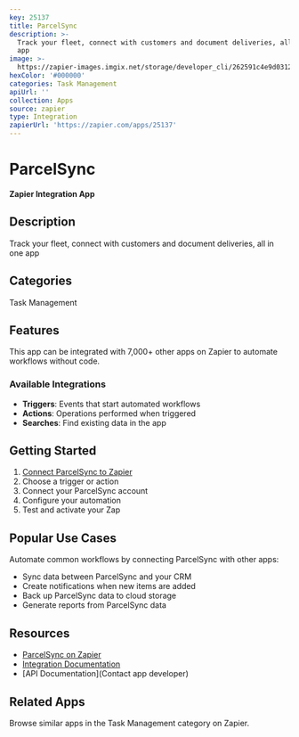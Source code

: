 ```yaml
---
key: 25137
title: ParcelSync
description: >-
  Track your fleet, connect with customers and document deliveries, all in one
  app
image: >-
  https://zapier-images.imgix.net/storage/developer_cli/262591c4e9d0312ebff6fdd01fff5897.png?auto=format%2Ccompress&ixlib=python-3.0.0&q=50
hexColor: '#000000'
categories: Task Management
apiUrl: ''
collection: Apps
source: zapier
type: Integration
zapierUrl: 'https://zapier.com/apps/25137'
---
```

# ParcelSync

**Zapier Integration App**

## Description

Track your fleet, connect with customers and document deliveries, all in one app

## Categories

Task Management

## Features

This app can be integrated with 7,000+ other apps on Zapier to automate workflows without code.

### Available Integrations

- **Triggers**: Events that start automated workflows
- **Actions**: Operations performed when triggered
- **Searches**: Find existing data in the app

## Getting Started

1. [Connect ParcelSync to Zapier](https://zapier.com/apps/25137)
2. Choose a trigger or action
3. Connect your ParcelSync account
4. Configure your automation
5. Test and activate your Zap

## Popular Use Cases

Automate common workflows by connecting ParcelSync with other apps:

- Sync data between ParcelSync and your CRM
- Create notifications when new items are added
- Back up ParcelSync data to cloud storage
- Generate reports from ParcelSync data

## Resources

- [ParcelSync on Zapier](https://zapier.com/apps/25137)
- [Integration Documentation](https://zapier.com/apps/25137/integrations)
- [API Documentation](Contact app developer)

## Related Apps

Browse similar apps in the Task Management category on Zapier.
